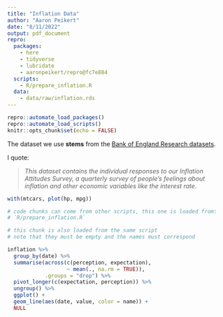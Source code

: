 ```yaml
---
title: "Inflation Data"
author: "Aaron Peikert"
date: "8/11/2022"
output: pdf_document
repro:
  packages:
    - here
    - tidyverse
    - lubridate
    - aaronpeikert/repro@fc7e884
  scripts:
    - R/prepare_inflation.R
  data:
    - data/raw/inflation.rds
---
```


```r
repro::automate_load_packages()
repro::automate_load_scripts()
knitr::opts_chunk$set(echo = FALSE)
```

The dataset we use **stems** from the [Bank of England Research datasets](https://www.bankofengland.co.uk/statistics/research-datasets).

I quote:

> *This dataset contains the individual responses to our Inflation Attitudes Survey, a quarterly survey of people’s feelings about inflation and other economic variables like the interest rate*. 

```r
with(mtcars, plot(hp, mpg))
```


```r
# code chunks can come from other scripts, this one is loaded from:
# `R/prepare_inflation.R`
```

```r
# this chunk is also loaded from the same script
# note that they must be empty and the names must correspond
```

```r
inflation %>% 
  group_by(date) %>% 
  summarise(across(c(perception, expectation),
                   ~ mean(., na.rm = TRUE)),
            .groups = "drop") %>% 
  pivot_longer(c(expectation, perception)) %>% 
  ungroup() %>% 
  ggplot() +
  geom_line(aes(date, value, color = name)) +
  NULL
```
